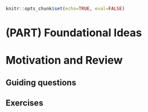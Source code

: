 ```r
knitr::opts_chunk$set(echo=TRUE, eval=FALSE)
```

# (PART) Foundational Ideas {-}

# Motivation and Review

## Guiding questions {-}

## Exercises {-}


